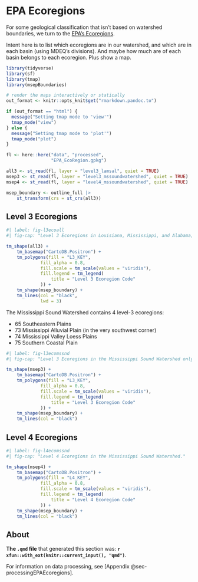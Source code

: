 # EPA Ecoregions {#sec-EPAEcoregions}  

For some geological classification that isn't based on watershed boundaries, we turn to the [EPA's Ecoregions](https://www.epa.gov/eco-research/ecoregions).  


Intent here is to list which ecoregions are in our watershed, and which are in each basin (using MDEQ's divisions). And maybe how much are of each basin belongs to each ecoregion. Plus show a map.  

```r
library(tidyverse)
library(sf)
library(tmap)
library(msepBoundaries)

# render the maps interactively or statically
out_format <- knitr::opts_knit$get("rmarkdown.pandoc.to")

if (out_format == "html") {
  message("Setting tmap mode to 'view'")
  tmap_mode("view")
} else {
  message("Setting tmap mode to 'plot'")
  tmap_mode("plot")
}

```

```r

fl <- here::here("data", "processed",
                 "EPA_EcoRegion.gpkg")

all3 <- st_read(fl, layer = "level3_lamsal", quiet = TRUE)
msep3 <- st_read(fl, layer = "level3_mssoundwatershed", quiet = TRUE)
msep4 <- st_read(fl, layer = "level4_mssoundwatershed", quiet = TRUE)

msep_boundary <- outline_full |> 
    st_transform(crs = st_crs(all3))
```


## Level 3 Ecoregions  

```r
#| label: fig-l3ecoall
#| fig-cap: "Level 3 Ecoregions in Louisiana, Mississippi, and Alabama; the Mississippi Sound Watershed is outlined in black."

tm_shape(all3) +
    tm_basemap("CartoDB.Positron") +
    tm_polygons(fill = "L3_KEY",
             fill_alpha = 0.8,
             fill.scale = tm_scale(values = "viridis"),
             fill.legend = tm_legend(
                 title = "Level 3 Ecoregion Code"
             )) +
    tm_shape(msep_boundary) +
    tm_lines(col = "black",
             lwd = 3)
```

The Mississippi Sound Watershed contains 4 level-3 ecoregions:  

-  65 Southeastern Plains  
-  73 Mississippi Alluvial Plain  (in the very southwest corner)  
-  74 Mississippi Valley Loess Plains  
-  75 Southern Coastal Plain  

```r
#| label: fig-l3ecomssnd
#| fig-cap: "Level 3 Ecoregions in the Mississippi Sound Watershed only."

tm_shape(msep3) +
    tm_basemap("CartoDB.Positron") +
    tm_polygons(fill = "L3_KEY",
             fill_alpha = 0.8,
             fill.scale = tm_scale(values = "viridis"),
             fill.legend = tm_legend(
                 title = "Level 3 Ecoregion Code"
             )) +
    tm_shape(msep_boundary) +
    tm_lines(col = "black")
```


## Level 4 Ecoregions  

```r
#| label: fig-l4ecomssnd
#| fig-cap: "Level 4 Ecoregions in the Mississippi Sound Watershed."

tm_shape(msep4) +
    tm_basemap("CartoDB.Positron") +
    tm_polygons(fill = "L4_KEY",
             fill_alpha = 0.8,
             fill.scale = tm_scale(values = "viridis"),
             fill.legend = tm_legend(
                 title = "Level 4 Ecoregion Code"
             )) +
    tm_shape(msep_boundary) +
    tm_lines(col = "black") 
```


## About {.unnumbered}   

**The `.qmd` file** that generated this section was: **`r xfun::with_ext(knitr::current_input(), "qmd")`**. 

For information on data processing, see [Appendix @sec-processingEPAEcoregions].



